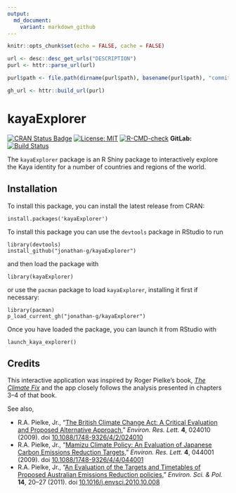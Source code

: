 ```yaml
---
output:
  md_document:
    variant: markdown_github
---
```


```r
knitr::opts_chunk$set(echo = FALSE, cache = FALSE)
```
```r
url <- desc::desc_get_urls("DESCRIPTION")
purl <- httr::parse_url(url)

purl$path <- file.path(dirname(purl$path), basename(purl$path), "commits", "master", fsep = "/")

gh_url <- httr::build_url(purl)
```
# kayaExplorer

<!-- badges: start -->
[![CRAN Status Badge](https://www.r-pkg.org/badges/version-last-release/kayaExplorer)](https://cran.r-project.org/package=kayaExplorer)
[![License: MIT](https://img.shields.io/badge/License-MIT-yellow.svg)](https://opensource.org/licenses/MIT)
[![R-CMD-check](https://github.com/jonathan-g/kaya-explorer/workflows/R-CMD-check/badge.svg)](https://github.com/jonathan-g/kayaExplorer/actions)
**GitLab:** [![Build Status](https://gitlab.jgilligan.org/gilligan_teaching/ees_3310/ees_3310_software/kaya-explorer/badges/main/build.svg)](https://gitlab.jgilligan.org/gilligan_teaching/ees_3310/ees_3310_software/kaya-explorer/commits/main)
<!-- badges: end -->

The `kayaExplorer` package is an R Shiny package to interactively explore the
Kaya identity for a number of countries and regions of the world.

## Installation

To install this package, you can install the latest release from CRAN:
```
install.packages('kayaExplorer')
```

To install this package you can use the `devtools` package in RStudio to run
```
library(devtools)
install_github("jonathan-g/kayaExplorer")
```
and then load the package with 
```
library(kayaExplorer)
```
or use the `pacman` package to load `kayaExplorer`, installing it first if necessary: 
```
library(pacman)
p_load_current_gh("jonathan-g/kayaExplorer")
```
Once you have loaded the package, you can launch it from RStudio with
```
launch_kaya_explorer()
```

## Credits

This interactive application was inspired by Roger Pielke’s book, [_The Climate
Fix_](https://books.google.com/books/about/The_Climate_Fix.html?id=WgcCoYsR41IC)
and the app closely follows the analysis presented in chapters 3--4 of that 
book.

See also,

* R.A. Pielke, Jr., "[The British Climate Change Act: A Critical
  Evaluation and Proposed Alternative
  Approach](https://doi.org/10.1088/1748-9326/4/2/024010)," 
  _Environ. Res. Lett._ **4**, 024010 (2009). 
  doi [10.1088/1748-9326/4/2/024010](https://doi.org/10.1088/1748-9326/4/2/024010)
* R.A. Pielke, Jr., "[Mamizu Climate Policy: An Evaluation of Japanese Carbon 
  Emissions Reduction Targets](https://doi.org/10.1088/1748-9326/4/4/044001),"
  _Environ. Res. Lett._ **4**, 044001 (2009). 
  doi [10.1088/1748-9326/4/4/044001](https://doi.org/10.1088/1748-9326/4/4/044001)
* R.A. Pielke, Jr., "[An Evaluation of the Targets and Timetables of Proposed 
  Australian Emissions Reduction 
  policies](https://doi.org/10.1016/j.envsci.2010.10.008)," 
  _Environ. Sci. & Pol._ **14**, 20–27 (2011). 
  doi [10.1016/j.envsci.2010.10.008](https://doi.org/10.1016/j.envsci.2010.10.008)
